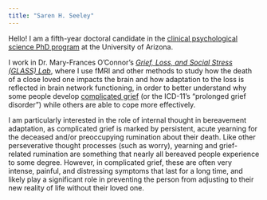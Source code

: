 ```yaml
---
title: "Saren H. Seeley"
---
```


Hello! I am a fifth-year doctoral candidate in the [clinical psychological science PhD program](https://psychology.arizona.edu/clinical) at the University of Arizona. 

I work in Dr. Mary-Frances O'Connor's _[Grief, Loss, and Social Stress (GLASS) Lab](https://mfoconnor.faculty.arizona.edu)_, where I use fMRI and other methods to study how the death of a close loved one impacts the brain and how adaptation to the loss is reflected in brain network functioning, in order to better understand why some people develop [complicated grief](https://www.mayoclinic.org/diseases-conditions/complicated-grief/symptoms-causes/syc-20360374) (or the ICD-11's "prolonged grief disorder") while others are able to cope more effectively. 

I am particularly interested in the role of internal thought in bereavement adaptation, as complicated grief is marked by persistent, acute yearning for the deceased and/or preoccupying rumination about their death. Like other perseverative thought processes (such as worry), yearning and grief-related rumination are something that nearly all bereaved people experience to some degree. However, in complicated grief, these are often very intense, painful, and distressing symptoms that last for a long time, and likely play a significant role in preventing the person from adjusting to their new reality of life without their loved one.